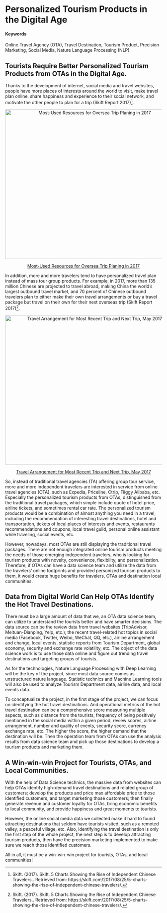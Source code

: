 # Personalized Tourism Products in the Digital Age {#Personalized-Tourism-Products}

#### Keywords

Online Travel Agency (OTA), Travel Destination, Tourism Product, Precision Marketing, Social Media, Nature Language Processing (NLP)

## Tourists Require Better Personalized Tourism Products from OTAs in the Digital Age.

Thanks to the development of internet, social media and travel websites, people have more places of interests around the world to visit, make travel plan online, share happiness and experience to their social network, and motivate the other people to plan for a trip (Skift Report 2017)[^1].

<p align="center">
<img src="https://3rxg9qea18zhtl6s2u8jammft-wpengine.netdna-ssl.com/wp-content/uploads/2017/08/Screen-Shot-2017-08-23-at-3.48.42-PM.png" alt="Most-Used Resources for Oversea Trip Planing in 2017" width="560" height="480">
</p>
<p align="center">
<a href="https://skift.com/2017/08/25/5-charts-showing-the-rise-of-independent-chinese-travelers/"> Most-Used Resources for Oversea Trip Planing in 2017</a>
</p>

In addition, more and more travelers tend to have personalized travel plan instead of mass tour group products. For example, in 2017, more than 135 million Chinese are projected to travel abroad, making China the world’s largest outbound travel market, and 70 percent of Chinese outbound travelers plan to either make their own travel arrangements or buy a travel package but travel on their own for their next overseas trip (Skift Report 2017)[^1].

<p align="center">
<img src="https://3rxg9qea18zhtl6s2u8jammft-wpengine.netdna-ssl.com/wp-content/uploads/2017/08/Screen-Shot-2017-08-23-at-3.47.46-PM.png" alt="Travel Arrangement for Most Recent Trip and Next Trip, May 2017" width="560" height="480">
</p>
<p align="center">
<a href="https://skift.com/2017/08/25/5-charts-showing-the-rise-of-independent-chinese-travelers/"> Travel Arrangement for Most Recent Trip and Next Trip, May 2017 </a>
</p>

So, instead of traditional travel agencies (TA) offering group tour service, more and more independent travelers are interested in service from online travel agencies (OTA), such as Expedia, Priceline, Ctrip, Fliggy Alibaba, etc. Especially the personalized tourism products from OTAs, distinguished from the traditional travel packages, which simple include quote of hotel price, airline tickets, and sometimes rental car rate. The personalized tourism products would be a combination of almost anything you need in a travel, including the recommendation of interesting travel destinations, hotel and transportation, tickets of local places of interests and events, restaurants recommendations and coupons, local travel guild, personal online assistant while traveling, social events, etc. 

However, nowadays, most OTAs are still displaying the traditional travel packages. There are not enough integrated online tourism products meeting the needs of those emerging independent travelers, who is looking for tourism products with novelty, convenience, flexibility, and personalization. Therefore, if OTAs can have a data science team and utilize the data from the travelers’ online footprints and provided personized tourism products to them, it would create huge benefits for travelers, OTAs and destination local communities.


## Data from Digital World Can Help OTAs Identify the Hot Travel Destinations.

There must be a large amount of data that we, an OTA data science team, can utilize to understand the tourists better and have smarter decisions. The data source can be the review data from travel websites (TripAdvisor, Meituan-Dianping, Yelp, etc.), the recent travel-related hot topics in social media (Facebook, Twitter, Weibo, WeChat, QQ, etc.), airline arrangement and change, local events, statistic reports from Tourism Department, global economy, security and exchange rate volatility, etc. The object of the data science work is to use those data online and figure out trending travel destinations and targeting groups of tourists.  

As for the technologies, Nature Language Processing with Deep Learning will be the key of the project, since most data source comes as unstructured nature language. Statistic technics and Machine Learning tools will also be used to analyze Tourism Department data, airline data, and local events data. 

To conceptualize the project, in the first stage of the project, we can focus on identifying the hot travel destinations. And operational metrics of the hot travel destination can be a comprehensive score measuring multiple aspects, such as distance from the tourists, frequency of being positively mentioned in the social media within a given period, review scores, airline arrangement, number and quality of events, security score, currency exchange rate, etc. The higher the score, the higher demand that the destination will be. Then the operation team from OTAs can use the analysis results from data science team and pick up those destinations to develop a tourism products and marketing them.    


## A Win-win-win Project for Tourists, OTAs, and Local Communities.

With the help of Data Science technics, the massive data from websites can help OTAs identify high-demand travel destinations and related group of customers; develop the products and price max affordable price to those identified customers, and target marketing those customers; then finally generate revenue and customer loyalty for OTAs, bring economic benefits to local community, and provide happiness and great moments to tourists. 

However, the online social media data we collected make it hard to found attracting destinations that seldom have tourists visited, such as a remoted valley, a peaceful village, etc.  Also, identifying the travel destination is only the first step of the whole project, the next step is to develop attracting tourism products, then have the precision marketing implemented to make sure we reach those identified customers.  

All in all, it must be a win-win-win project for tourists, OTAs, and local communities!


[^1]:Skift. (2017). Skift. 5 Charts Showing the Rise of Independent Chinese Travelers.. Retrieved from: https://skift.com/2017/08/25/5-charts-showing-the-rise-of-independent-chinese-travelers/.



